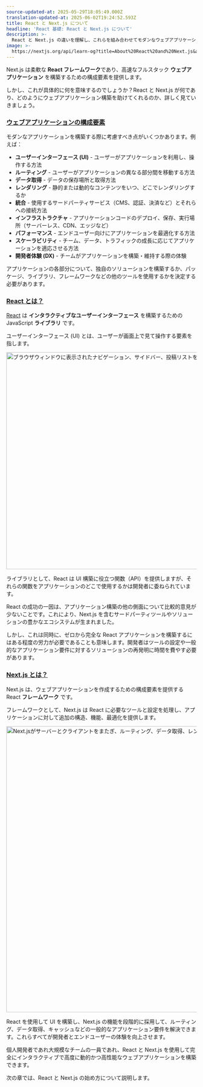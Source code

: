 ```yaml
---
source-updated-at: 2025-05-29T18:05:49.000Z
translation-updated-at: 2025-06-02T19:24:52.593Z
title: React と Next.js について
headline: 'React 基礎: React と Next.js について'
description: >-
  React と Next.js の違いを理解し、これらを組み合わせてモダンなウェブアプリケーションを構築する方法について学びましょう。
image: >-
  https://nextjs.org/api/learn-og?title=About%20React%20and%20Next.js&amp;chapter=1
---
```


Next.js は柔軟な **React フレームワーク**であり、高速なフルスタック **ウェブアプリケーション** を構築するための構成要素を提供します。

しかし、これが具体的に何を意味するのでしょうか？React と Next.js が何であり、どのようにウェブアプリケーション構築を助けてくれるのか、詳しく見ていきましょう。

### [ウェブアプリケーションの構成要素](#building-blocks-of-a-web-application)

モダンなアプリケーションを構築する際に考慮すべき点がいくつかあります。例えば：

*   **ユーザーインターフェース (UI)** - ユーザーがアプリケーションを利用し、操作する方法
*   **ルーティング** - ユーザーがアプリケーションの異なる部分間を移動する方法
*   **データ取得** - データの保存場所と取得方法
*   **レンダリング** - 静的または動的なコンテンツをいつ、どこでレンダリングするか
*   **統合** - 使用するサードパーティサービス（CMS、認証、決済など）とそれらへの接続方法
*   **インフラストラクチャ** - アプリケーションコードのデプロイ、保存、実行場所（サーバーレス、CDN、エッジなど）
*   **パフォーマンス** - エンドユーザー向けにアプリケーションを最適化する方法
*   **スケーラビリティ** - チーム、データ、トラフィックの成長に応じてアプリケーションを適応させる方法
*   **開発者体験 (DX)** - チームがアプリケーションを構築・維持する際の体験

アプリケーションの各部分について、独自のソリューションを構築するか、パッケージ、ライブラリ、フレームワークなどの他のツールを使用するかを決定する必要があります。

### [React とは？](#what-is-react)

[React](https://react.dev) は **インタラクティブなユーザーインターフェース** を構築するための JavaScript **ライブラリ** です。

ユーザーインターフェース (UI) とは、ユーザーが画面上で見て操作する要素を指します。

<Image
  alt="ブラウザウィンドウに表示されたナビゲーション、サイドバー、投稿リストを示すUIの例"
  srcLight="https://h8DxKfmAPhn8O0p3.public.blob.vercel-storage.com/learn/light/learn-react-components.png"
  srcDark="https://h8DxKfmAPhn8O0p3.public.blob.vercel-storage.com/learn/dark/learn-react-components.png"
  width="1600"
  height="572"
/>

ライブラリとして、React は UI 構築に役立つ関数（API）を提供しますが、それらの関数をアプリケーションのどこで使用するかは開発者に委ねられています。

React の成功の一因は、アプリケーション構築の他の側面について比較的意見が少ないことです。これにより、Next.js を含むサードパーティツールやソリューションの豊かなエコシステムが生まれました。

しかし、これは同時に、ゼロから完全な React アプリケーションを構築するにはある程度の労力が必要であることも意味します。開発者はツールの設定や一般的なアプリケーション要件に対するソリューションの再発明に時間を費やす必要があります。

### [Next.js とは？](#what-is-nextjs)

Next.js は、ウェブアプリケーションを作成するための構成要素を提供する React **フレームワーク** です。

フレームワークとして、Next.js は React に必要なツールと設定を処理し、アプリケーションに対して追加の構造、機能、最適化を提供します。

<Image
  alt="Next.jsがサーバーとクライアントをまたぎ、ルーティング、データ取得、レンダリングなどの追加機能を提供する様子を示す図"
  srcLight="https://h8DxKfmAPhn8O0p3.public.blob.vercel-storage.com/learn/light/learn-ecosystem.png"
  srcDark="https://h8DxKfmAPhn8O0p3.public.blob.vercel-storage.com/learn/dark/learn-ecosystem.png"
  width="1600"
  height="754"
/>

React を使用して UI を構築し、Next.js の機能を段階的に採用して、ルーティング、データ取得、キャッシュなどの一般的なアプリケーション要件を解決できます。これらすべてが開発者とエンドユーザーの体験を向上させます。

個人開発者であれ大規模なチームの一員であれ、React と Next.js を使用して完全にインタラクティブで高度に動的かつ高性能なウェブアプリケーションを構築できます。

次の章では、React と Next.js の始め方について説明します。